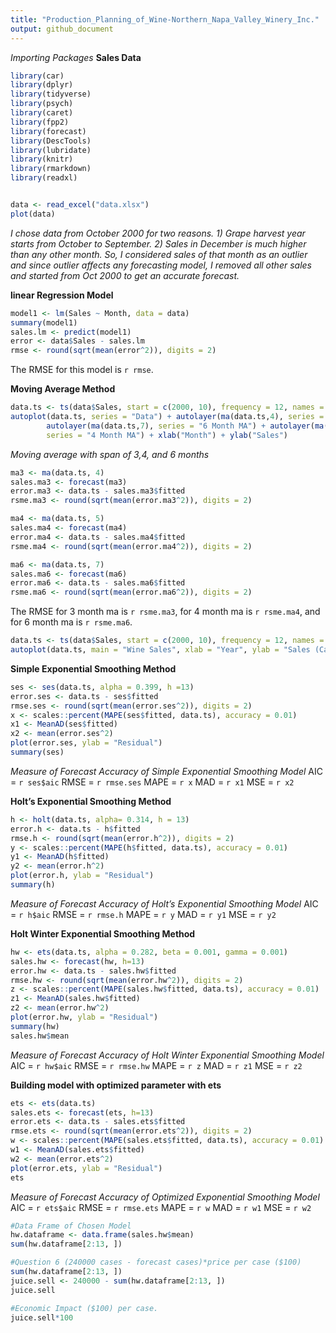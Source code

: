 ```yaml
---
title: "Production_Planning_of_Wine-Northern_Napa_Valley_Winery_Inc."
output: github_document
---
```


*Importing Packages*
**Sales Data**
```r
library(car)
library(dplyr)
library(tidyverse)
library(psych)
library(caret)
library(fpp2)
library(forecast)
library(DescTools)
library(lubridate)
library(knitr)
library(rmarkdown)
library(readxl)


data <- read_excel("data.xlsx")
plot(data)
```

*I chose data from October 2000 for two reasons.*
*1) Grape harvest year starts from October to September.*
*2) Sales in December is much higher than any other month.* 
*So, I  considered sales of that month as an outlier and since outlier affects any forecasting model,*
*I removed all other sales and started from Oct 2000  to get an accurate forecast.*


**linear Regression Model**

```r
model1 <- lm(Sales ~ Month, data = data)
summary(model1)
sales.lm <- predict(model1)
error <- data$Sales - sales.lm
rmse <- round(sqrt(mean(error^2)), digits = 2)
```

The RMSE for this model is `r rmse`.


**Moving Average Method**

```r
data.ts <- ts(data$Sales, start = c(2000, 10), frequency = 12, names = "sales")
autoplot(data.ts, series = "Data") + autolayer(ma(data.ts,4), series = "3 Month MA") +
        autolayer(ma(data.ts,7), series = "6 Month MA") + autolayer(ma(data.ts, 5), 
        series = "4 Month MA") + xlab("Month") + ylab("Sales")
```

*Moving average with span of 3,4, and 6 months*

```r
ma3 <- ma(data.ts, 4)
sales.ma3 <- forecast(ma3)
error.ma3 <- data.ts - sales.ma3$fitted
rsme.ma3 <- round(sqrt(mean(error.ma3^2)), digits = 2)

ma4 <- ma(data.ts, 5)
sales.ma4 <- forecast(ma4)
error.ma4 <- data.ts - sales.ma4$fitted
rsme.ma4 <- round(sqrt(mean(error.ma4^2)), digits = 2)

ma6 <- ma(data.ts, 7)
sales.ma6 <- forecast(ma6)
error.ma6 <- data.ts - sales.ma6$fitted
rsme.ma6 <- round(sqrt(mean(error.ma6^2)), digits = 2)
```

The RMSE for 3 month ma is `r rsme.ma3`, for 4 month ma is `r rsme.ma4`, and for 6 month ma is `r rsme.ma6`.

```r
data.ts <- ts(data$Sales, start = c(2000, 10), frequency = 12, names = "sales")
autoplot(data.ts, main = "Wine Sales", xlab = "Year", ylab = "Sales (Cases of Wine)")
```

**Simple Exponential Smoothing Method**

```r
ses <- ses(data.ts, alpha = 0.399, h =13)
error.ses <- data.ts - ses$fitted
rmse.ses <- round(sqrt(mean(error.ses^2)), digits = 2)
x <- scales::percent(MAPE(ses$fitted, data.ts), accuracy = 0.01)
x1 <- MeanAD(ses$fitted)
x2 <- mean(error.ses^2)
plot(error.ses, ylab = "Residual")
summary(ses)
```

*Measure of Forecast Accuracy of Simple Exponential Smoothing Model*
AIC  = `r ses$aic`
RMSE = `r rmse.ses`
MAPE = `r x`
MAD  = `r x1`
MSE  = `r x2`


**Holt's Exponential Smoothing Method**

```r
h <- holt(data.ts, alpha= 0.314, h = 13)
error.h <- data.ts - h$fitted
rmse.h <- round(sqrt(mean(error.h^2)), digits = 2)
y <- scales::percent(MAPE(h$fitted, data.ts), accuracy = 0.01)
y1 <- MeanAD(h$fitted)
y2 <- mean(error.h^2)
plot(error.h, ylab = "Residual")
summary(h)
```

*Measure of Forecast Accuracy of Holt's Exponential Smoothing Model*
AIC  = `r h$aic`
RMSE = `r rmse.h`
MAPE = `r y`
MAD  = `r y1`
MSE  = `r y2`


**Holt Winter Exponential Smoothing Method**

```r
hw <- ets(data.ts, alpha = 0.282, beta = 0.001, gamma = 0.001)
sales.hw <- forecast(hw, h=13)
error.hw <- data.ts - sales.hw$fitted
rmse.hw <- round(sqrt(mean(error.hw^2)), digits = 2)
z <- scales::percent(MAPE(sales.hw$fitted, data.ts), accuracy = 0.01)
z1 <- MeanAD(sales.hw$fitted)
z2 <- mean(error.hw^2)
plot(error.hw, ylab = "Residual")
summary(hw)
sales.hw$mean
```

*Measure of Forecast Accuracy of Holt Winter Exponential Smoothing Model*
AIC  = `r hw$aic`
RMSE = `r rmse.hw`
MAPE = `r z`
MAD  = `r z1`
MSE  = `r z2`


**Building model with optimized parameter with ets**

```r
ets <- ets(data.ts)
sales.ets <- forecast(ets, h=13)
error.ets <- data.ts - sales.ets$fitted
rmse.ets <- round(sqrt(mean(error.ets^2)), digits = 2)
w <- scales::percent(MAPE(sales.ets$fitted, data.ts), accuracy = 0.01)
w1 <- MeanAD(sales.ets$fitted)
w2 <- mean(error.ets^2)
plot(error.ets, ylab = "Residual")
ets
```

*Measure of Forecast Accuracy of Optimized Exponential Smoothing Model*
AIC  = `r ets$aic`
RMSE = `r rmse.ets`
MAPE = `r w`
MAD  = `r w1`
MSE  = `r w2`


```r
#Data Frame of Chosen Model
hw.dataframe <- data.frame(sales.hw$mean)
sum(hw.dataframe[2:13, ])

#Question 6 (240000 cases - forecast cases)*price per case ($100)
sum(hw.dataframe[2:13, ])
juice.sell <- 240000 - sum(hw.dataframe[2:13, ])
juice.sell

#Economic Impact ($100) per case.
juice.sell*100
```
